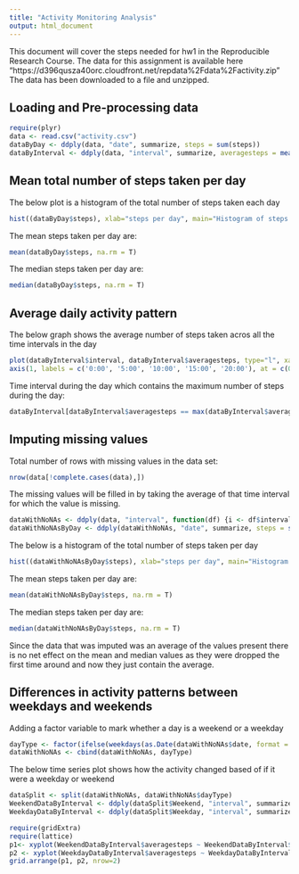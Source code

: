 ```yaml
---
title: "Activity Monitoring Analysis"
output: html_document
---
```


This document will cover the steps needed for hw1 in the Reproducible Research Course. The data for this assignment is available here "https://d396qusza40orc.cloudfront.net/repdata%2Fdata%2Factivity.zip" The data has been downloaded to a file and unzipped.


## Loading and Pre-processing data
```r
require(plyr)
data <- read.csv("activity.csv") 
dataByDay <- ddply(data, "date", summarize, steps = sum(steps))
dataByInterval <- ddply(data, "interval", summarize, averagesteps = mean(steps, na.rm = T))
```

## Mean total number of steps taken per day
The below plot is a histogram of the total number of steps taken each day
```r
hist((dataByDay$steps), xlab="steps per day", main="Histogram of steps per day")
```

The mean steps taken per day are:

```r
mean(dataByDay$steps, na.rm = T)
```

The median steps taken per day are:

```r
median(dataByDay$steps, na.rm = T)
```

## Average daily activity pattern

The below graph shows the average number of steps taken acros all the time intervals in the day

```r
plot(dataByInterval$interval, dataByInterval$averagesteps, type="l", xaxt = "n", xlab="Time of day", ylab="Average Number of steps", main="Average activity during the day")
axis(1, labels = c('0:00', '5:00', '10:00', '15:00', '20:00'), at = c(0, 500, 1000, 1500, 2000))
```

Time interval during the day which contains the maximum number of steps during the day:

```r
dataByInterval[dataByInterval$averagesteps == max(dataByInterval$averagesteps, na.rm = T),]
```

## Imputing missing values

Total number of rows with missing values in the data set:

```r
nrow(data[!complete.cases(data),])
```

The missing values will be filled in by taking the average of that time interval for which the value is missing.

```r
dataWithNoNAs <- ddply(data, "interval", function(df) {i <- df$interval[1]; df$steps[is.na(df$steps)] <- dataByInterval[dataByInterval$interval == i,]$averagesteps; return (df)})
dataWithNoNAsByDay <- ddply(dataWithNoNAs, "date", summarize, steps = sum(steps))
```

The below is a histogram of the total number of steps taken per day
```r
hist((dataWithNoNAsByDay$steps), xlab="steps per day", main="Histogram of steps per day")
```

The mean steps taken per day are:

```r
mean(dataWithNoNAsByDay$steps, na.rm = T)
```

The median steps taken per day are:

```r
median(dataWithNoNAsByDay$steps, na.rm = T)
```

Since the data that was imputed was an average of the values present there is no net effect on the mean and median values as they were dropped the first time around and now they just contain the average.

## Differences in activity patterns between weekdays and weekends

Adding a factor variable to mark whether a day is a weekend or a weekday

```r
dayType <- factor(ifelse(weekdays(as.Date(dataWithNoNAs$date, format = "%Y-%m-%d")) %in% c("Saturday", "Sunday"), "Weekend", "Weekday"))
dataWithNoNAs <- cbind(dataWithNoNAs, dayType)
```

The below time series plot shows how the activity changed based of if it were a weekday or weekend
```r
dataSplit <- split(dataWithNoNAs, dataWithNoNAs$dayType)
WeekendDataByInterval <- ddply(dataSplit$Weekend, "interval", summarize, averagesteps = mean(steps, na.rm = T))
WeekdayDataByInterval <- ddply(dataSplit$Weekday, "interval", summarize, averagesteps = mean(steps, na.rm = T))

require(gridExtra)
require(lattice)
p1<- xyplot(WeekendDataByInterval$averagesteps ~ WeekendDataByInterval$interval, type="l", xlab = "Time of day", ylab = "Average steps", xaxt="n", main = "Weekend")
p2 <- xyplot(WeekdayDataByInterval$averagesteps ~ WeekdayDataByInterval$interval, type="l", xlab = "Time of day", ylab = "Average steps", xaxt="n", main = "Weekday")
grid.arrange(p1, p2, nrow=2)
```